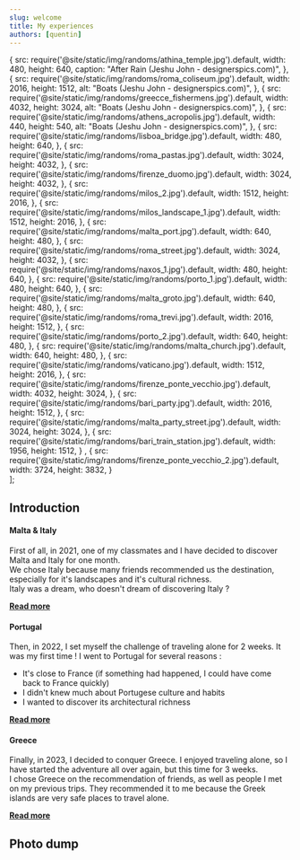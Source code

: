 ```yaml
---
slug: welcome
title: My experiences
authors: [quentin]
---
```

<!-- External component -->

   {
      src:  require('@site/static/img/randoms/athina_temple.jpg').default,
      width: 480,
      height: 640,
      caption: "After Rain (Jeshu John - designerspics.com)",
   },
   {
      src: require('@site/static/img/randoms/roma_coliseum.jpg').default,
      width: 2016,
      height: 1512,
      alt: "Boats (Jeshu John - designerspics.com)",
   },
   {
      src: require('@site/static/img/randoms/greecce_fishermens.jpg').default,
      width: 4032,
      height: 3024,
      alt: "Boats (Jeshu John - designerspics.com)",
   },
   {
      src: require('@site/static/img/randoms/athens_acropolis.jpg').default,
      width: 440,
      height: 540,
      alt: "Boats (Jeshu John - designerspics.com)",
   },
   {
      src: require('@site/static/img/randoms/lisboa_bridge.jpg').default,
      width: 480,
      height: 640,
   },
   {
      src: require('@site/static/img/randoms/roma_pastas.jpg').default,
      width: 3024,
      height: 4032,
   },
   {
      src: require('@site/static/img/randoms/firenze_duomo.jpg').default,
      width: 3024,
      height: 4032,
   },
   {
      src: require('@site/static/img/randoms/milos_2.jpg').default,
      width: 1512,
      height: 2016,
   },
   {
      src: require('@site/static/img/randoms/milos_landscape_1.jpg').default,
      width: 1512,
      height: 2016,
   },
   {
      src: require('@site/static/img/randoms/malta_port.jpg').default,
      width: 640,
      height: 480,
   },
   {
      src: require('@site/static/img/randoms/roma_street.jpg').default,
      width: 3024,
      height: 4032,
   },
   {
      src: require('@site/static/img/randoms/naxos_1.jpg').default,
      width: 480,
      height: 640,
   },
   {
      src: require('@site/static/img/randoms/porto_1.jpg').default,
      width: 480,
      height: 640,
   },
   {
      src: require('@site/static/img/randoms/malta_groto.jpg').default,
      width: 640,
      height: 480,
   },
   {
      src: require('@site/static/img/randoms/roma_trevi.jpg').default,
      width: 2016,
      height: 1512,
   },
   {
      src: require('@site/static/img/randoms/porto_2.jpg').default,
      width: 640,
      height: 480,
   },
   {
      src: require('@site/static/img/randoms/malta_church.jpg').default,
      width: 640,
      height: 480,
   },
   {
      src: require('@site/static/img/randoms/vaticano.jpg').default,
      width: 1512,
      height: 2016,
   },
   {
      src: require('@site/static/img/randoms/firenze_ponte_vecchio.jpg').default,
      width: 4032,
      height: 3024,
   },
   {
      src: require('@site/static/img/randoms/bari_party.jpg').default,
      width: 2016,
      height: 1512,
   },
   {
      src: require('@site/static/img/randoms/malta_party_street.jpg').default,
      width: 3024,
      height: 3024,
   },
   {
      src: require('@site/static/img/randoms/bari_train_station.jpg').default,
      width: 1956,
      height: 1512,
   } ,
   {
      src: require('@site/static/img/randoms/firenze_ponte_vecchio_2.jpg').default,
      width: 3724,
      height: 3832,
   }        
];


## Introduction

#### Malta & Italy
First of all, in 2021, one of my classmates and I have decided to discover Malta and Italy for one month.   
We chose Italy because many friends recommended us the destination, especially for it's landscapes and it's cultural richness.  
Italy was a dream, who doesn't dream of discovering Italy ?

[**Read more**](/blog/malta-italy)

#### Portugal
Then, in 2022, I set myself the challenge of traveling alone for 2 weeks. It was my first time ! 
I went to Portugal for several reasons :
- It's close to France (if something had happened, I could have come back to France quickly)
- I didn't knew much about Portugese culture and habits
- I wanted to discover its architectural richness

[**Read more**](/blog/portugal)

#### Greece
Finally, in 2023, I decided to conquer Greece. I enjoyed traveling alone, so I have started the adventure all over again, but this time for 3 weeks.   
I chose Greece on the recommendation of friends, as well as people I met on my previous trips. 
They recommended it to me because the Greek islands are very safe places to travel alone.

[**Read more**](/blog/greece)

## Photo dump

<Gallery images={images} enableImageSelection={false} rowHeight={250}/>
